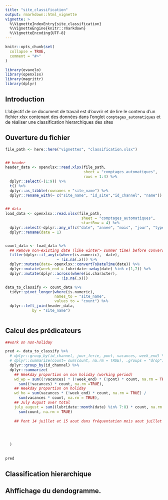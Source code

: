 ```yaml
---
title: "site_classification"
output: rmarkdown::html_vignette
vignette: >
  %\VignetteIndexEntry{site_classification}
  %\VignetteEngine{knitr::rmarkdown}
  %\VignetteEncoding{UTF-8}
---
```


```r
knitr::opts_chunk$set(
  collapse = TRUE,
  comment = "#>"
)
```

```r
library(evavelo)
library(openxlsx)
library(magrittr)
library(dplyr)
```

## Introduction

L'objectif de ce document de travail est d'ouvrir et de lire le contenu d'un fichier xlsx contenant des données dans l'onglet `comptages_automatiques` et de réaliser une classification hierarchiques des sites

## Ouverture du fichier

```r
file_path <- here::here("vignettes", "classification.xlsx")


## header
header_data <- openxlsx::read.xlsx(file_path, 
                                   sheet = "comptages_automatiques",
                                   rows = 1:4) %>% 
  dplyr::select(-(1:9)) %>% 
  t() %>% 
  dplyr::as_tibble(rownames = "site_name") %>% 
  dplyr::rename_with(~ c("site_name", "id_site","id_channel", "name"))
  

## data
load_data <- openxlsx::read.xlsx(file_path, 
                                  sheet = "comptages_automatiques",
                                  startRow = 4) %>% 
  dplyr::select(-dplyr::any_of(c("date", "annee", "mois", "jour", "type_jour"))) %>% 
  dplyr::rename(date = 1)


count_data <- load_data %>% 
  ## Remove non-existing date (like winter> summer time) before conversion
  filter(dplyr::if_any(c(where(is.numeric), -date),
                       ~ !is.na(.x))) %>%  
  dplyr::mutate(date= openxlsx::convertToDateTime(date)) %>% 
  dplyr::mutate(week_end = lubridate::wday(date) %in% c(1,7)) %>% 
  dplyr::mutate(dplyr::across(where(is.character),
                       ~ !is.na(.x)))

data_to_classify <- count_data %>% 
  tidyr::pivot_longer(where(is.numeric),
                      names_to = "site_name",
                      values_to = "count") %>% 
  dplyr::left_join(header_data,
            by = "site_name")
  
```


## Calcul des prédicateurs

```r
##work on non-holiday

pred <- data_to_classify %>% 
  # dplyr::group_by(id_channel, jour_ferie, pont, vacances, week_end) %>% 
  # dplyr::summarize(count= sum(count, na.rm = TRUE), .groups = "drop") %>% 
  dplyr::group_by(id_channel) %>% 
  dplyr::summarize(
    ## Weekday proportion on non holiday (working period)
    wd_wp = sum((!vacances) * (!week_end) * (!pont) * count, na.rm = TRUE) / 
      sum((!vacances) * count, na.rm =TRUE),
    ## Weekday proportion on holiday 
    wd_ho = sum(vacances * (!week_end) * count, na.rm = TRUE) / 
      sum(vacances * count, na.rm = TRUE),
    ## July August over total
    july_august = sum((lubridate::month(date) %in% 7:8) * count, na.rm = TRUE) /
      sum(count, na.rm = TRUE)
    
    ## Pont 14 juillet et 15 aout dans fréquentation mois aout juillet
    
    
    
    
  )
  
 
pred
```



## Classification hierarchique

## Ahffichage du dendogramme.
